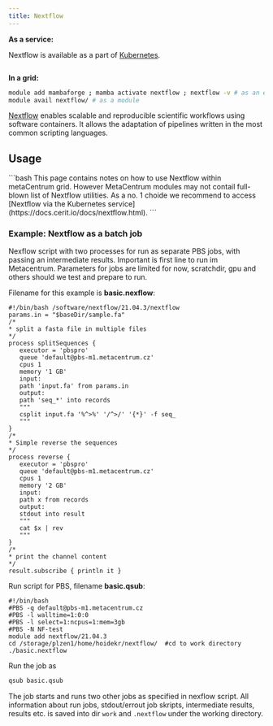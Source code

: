 ```yaml
---
title: Nextflow
---
```

**As a service:**

Nextflow is available as a part of [Kubernetes](https://docs.cerit.io/en/workflows/nextflow).
```bash

```
**In a grid:**

```bash
module add mambaforge ; mamba activate nextflow ; nextflow -v # as an environment
module avail nextflow/ # as a module
```

[Nextflow](https://www.nextflow.io/) enables scalable and reproducible scientific workflows using software containers. It allows the adaptation of pipelines written in the most common scripting languages. 

## Usage

<Callout  type="info" title="Tip" icon="💡">
```bash
</Callout>
This page contains notes on how to use Nextflow within metaCentrum grid. However MetaCentrum modules may not contail full-blown list of Nextflow utilities. As a no. 1 choide we recommend to access [Nextflow via the Kubernetes service](https://docs.cerit.io/docs/nextflow.html).
```

### Example: Nextflow as a batch job

Nexflow script with two processes for run as separate PBS jobs, with passing an intermediate results. Important is first line to run im Metacentrum. Parameters for jobs are limited for now, scratchdir, gpu and others should we test and prepare to run.

Filename for this example is **basic.nexflow**:

```
#!/bin/bash /software/nextflow/21.04.3/nextflow
params.in = "$baseDir/sample.fa"
/*
* split a fasta file in multiple files
*/
process splitSequences {
   executor = 'pbspro'
   queue 'default@pbs-m1.metacentrum.cz'
   cpus 1
   memory '1 GB'
   input:
   path 'input.fa' from params.in
   output:
   path 'seq_*' into records
   """
   csplit input.fa '%^>%' '/^>/' '{*}' -f seq_
   """
}
/*
* Simple reverse the sequences
*/
process reverse {
   executor = 'pbspro'
   queue 'default@pbs-m1.metacentrum.cz'
   cpus 1
   memory '2 GB'
   input:
   path x from records
   output:
   stdout into result
   """
   cat $x | rev
   """
}
/*
* print the channel content
*/
result.subscribe { println it }
```

Run script for PBS, filename **basic.qsub**:

```
#!/bin/bash
#PBS -q default@pbs-m1.metacentrum.cz
#PBS -l walltime=1:0:0
#PBS -l select=1:ncpus=1:mem=3gb
#PBS -N NF-test
module add nextflow/21.04.3
cd /storage/plzen1/home/hoidekr/nextflow/  #cd to work directory
./basic.nextflow
```

Run the job as

```bash
qsub basic.qsub
```

The job starts and runs two other jobs as specified in nexflow script. All information about run jobs, stdout/errout job skripts, intermediate results, results etc. is saved into dir `work` and `.nextflow` under the working directory. 


